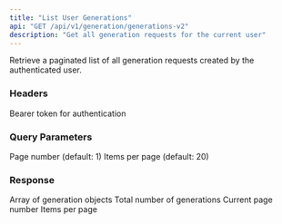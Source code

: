 ```yaml
---
title: "List User Generations"
api: "GET /api/v1/generation/generations-v2"
description: "Get all generation requests for the current user"
---
```


Retrieve a paginated list of all generation requests created by the authenticated user.

### Headers

<ParamField header="Authorization" type="string" required>
  Bearer token for authentication
</ParamField>

### Query Parameters

<ParamField query="page" type="integer">
  Page number (default: 1)
</ParamField>

<ParamField query="per_page" type="integer">
  Items per page (default: 20)
</ParamField>

### Response

<ResponseField name="generations" type="array">
  Array of generation objects
</ResponseField>

<ResponseField name="total" type="integer">
  Total number of generations
</ResponseField>

<ResponseField name="page" type="integer">
  Current page number
</ResponseField>

<ResponseField name="per_page" type="integer">
  Items per page
</ResponseField>

